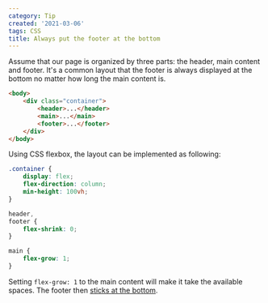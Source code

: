```yaml
---
category: Tip
created: '2021-03-06'
tags: CSS
title: Always put the footer at the bottom
---
```


Assume that our page is organized by three parts: the header, main content and footer. It's a common layout that the footer is always displayed at the bottom no matter how long the main content is.

```html
<body>
    <div class="container">
        <header>...</header>
        <main>...</main>
        <footer>...</footer>
    </div>
</body>
```

Using CSS flexbox, the layout can be implemented as following:

```css
.container {
    display: flex;
    flex-direction: column;
    min-height: 100vh;
}

header,
footer {
    flex-shrink: 0;
}

main {
    flex-grow: 1;
}
```

Setting `flex-grow: 1` to the main content will make it take the available spaces. The footer then [sticks at the bottom](https://phuoc.ng/collection/css-layout/sticky-footer/).
